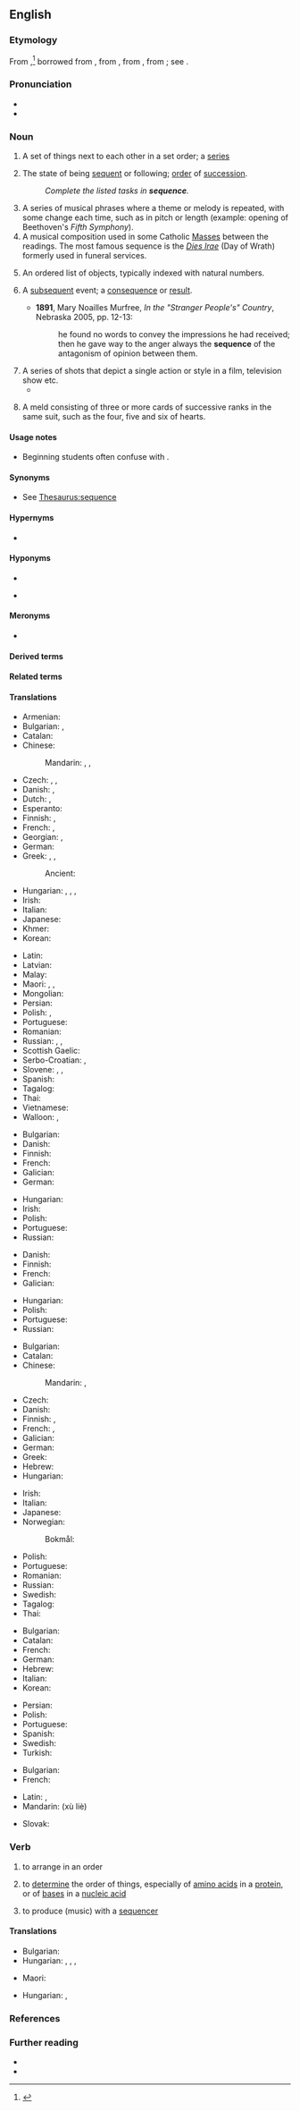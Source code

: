 {{also|séquence|séquencé}}
==English==
{{wikipedia}}

===Etymology===
{{root|en|ine-pro|*sekʷ-|id=follow}}
From {{inh|en|enm|sequence}},<ref>{{R:Etymonline}}</ref> borrowed from {{bor|en|fr|sequence||a sequence of cards, answering verses}}, from {{der|en|LL.|sequentia||a following}}, from {{der|en|la|sequens||following}}, from {{m|la|sequi||to follow}}; see {{m|en|sequent}}.

===Pronunciation===
* {{IPA|en|/ˈsiːkwəns/}}
* {{audio|en|en-us-sequence.ogg|Audio (US)}}

===Noun===
{{en-noun|~}}

# A set of things next to each other in a set order; a [[series]]
# {{lb|en|uncountable}} The state of being [[sequent]] or following; [[order]] of [[succession]].
#: ''Complete the listed tasks in '''sequence'''.''
# A series of musical phrases where a theme or melody is repeated, with some change each time, such as in pitch or length (example: opening of Beethoven's ''Fifth Symphony'').
# A musical composition used in some Catholic [[Mass]]es between the readings. The most famous sequence is the ''[[Dies Irae]]'' (Day of Wrath) formerly used in funeral services.
# {{lb|en|mathematics}} An ordered list of objects, typically indexed with natural numbers.
# {{lb|en|now|_|rare}} A [[subsequent]] event; a [[consequence]] or [[result]].
#* '''1891''', Mary Noailles Murfree, ''In the "Stranger People's" Country'', Nebraska 2005, pp. 12-13:
#*: he found no words to convey the impressions he had received; then he gave way to the anger always the '''sequence''' of the antagonism of opinion between them.
# A series of shots that depict a single action or style in a film, television show etc.
#* {{quote-journal
|en
|date=April 26, 2012
|author=Tasha Robinson
|title=Film: Reviews: The Pirates! Band Of Misfits :
|work=The Onion AV Club
|url=http://www.avclub.com/articles/the-pirates-band-of-misfits,73064/
|page=
|passage=What follows is a bunch of nonstop goofery involving chase '''sequences''', dream '''sequences''', fast-changing costumes and an improbable beard, a little musical help from Flight Of The Conchords, and ultimately a very physical confrontation with a surprisingly spry Victoria.}}
# {{lb|en|card games}} A meld consisting of three or more cards of successive ranks in the same suit, such as the four, five and six of hearts.

====Usage notes====
* {{sense|mathematics}} Beginning students often confuse {{m|en||sequence}} with {{m|en|series}}.

====Synonyms====
* {{sense|a set of things next to each other in a set order}} See [[Thesaurus:sequence]]

====Hypernyms====
* {{sense|mathematics}} {{l|en|function}}

====Hyponyms====
* {{l|en|presequence}} <!--noun-->
* {{sense|computing}} {{l|en|escape sequence}}

====Meronyms====
* {{sense|mathematics}} {{l|en|term}}

====Derived terms====
{{der3
|en|main-sequence
|sequenceless
|sequencer
}}

====Related terms====
{{rootsee|en|sekʷ}}

====Translations====
{{trans-top|set of things in a set order}}
* Armenian: {{t+|hy|հաջորդականություն}}
* Bulgarian: {{t+|bg|серия|f}}, {{t+|bg|поредица|f}}
* Catalan: {{t+|ca|seqüència|f}}
* Chinese:
*: Mandarin: {{t+|cmn|序列|tr=xùliè|sc=Hani}}, {{t+|cmn|順序}}, {{t+|cmn|顺序|tr=shùnxù}}
* Czech: {{t+|cs|řada|f}}, {{t+|cs|sled|m}}, {{t|cs|sekvence|f}}
* Danish: {{t|da|rækkefølge|c}}, {{t|da|sekvens|c}}
* Dutch: {{t+|nl|volgorde|c}}, {{t+|nl|reeks|m}}
* Esperanto: {{t-needed|eo}}
* Finnish: {{t+|fi|sarja}}, {{t+|fi|sekvenssi}}
* French: {{t+|fr|suite|f}}, {{t+|fr|séquence|f}}
* Georgian: {{t|ka|რიგი}}, {{t|ka|მიმდევრობა}}
* German: {{t+|de|Reihenfolge|f}}
* Greek: {{t+|el|ακολουθία|f}}, {{t+|el|σειρά|f}}, {{t+|el|αλληλουχία|f}}
*: Ancient: {{t|grc|συνέχεια|f}}
* Hungarian: {{t+|hu|sorozat}}, {{t+|hu|szekvencia}}, {{t+|hu|sor}}, {{t+|hu|sorrend}}
* Irish: {{t|ga|seicheamh|m}}
* Italian: {{t+|it|sequenza|f}}
* Japanese: {{t+|ja|順序|tr=じゅんじょ, junjo|sc=Jpan}}
* Khmer: {{t-needed|km}}
* Korean: {{t+|ko|순서}}
{{trans-mid}}
* Latin: {{t|la|seriēs|f}}
* Latvian: {{t|lv|secība|f}}
* Malay: {{t+|ms|turutan}}
* Maori: {{t|mi|raupapa}}, {{t|mi|hātepe}}, {{t|mi|raupapatanga}}
* Mongolian: {{t-needed|mn}}
* Persian: {{t+|fa|توالی|tr=tavâli}}
* Polish: {{t+|pl|kolejność|f}}, {{t+|pl|sekwencja|f}}
* Portuguese: {{t+|pt|sequência|f}}
* Romanian: {{t+|ro|secvență|f}}
* Russian: {{t+|ru|после́довательность|f}}, {{t+|ru|ряд|m}}, {{t+|ru|очерёдность|f}}
* Scottish Gaelic: {{t|gd|leanmhainn|m}}
* Serbo-Croatian: {{t+|sh|niz}}, {{t+|sh|redosled}}
* Slovene: {{t|sl|zaporedje|n}}, {{t|sl|sekvenca|f}}, {{t|sl|niz|m}}
* Spanish: {{t+|es|secuencia|f}}
* Tagalog: {{t+|tl|datig}}
* Thai: {{t+|th|ลำดับ}}
* Vietnamese: {{t-needed|vi}}
* Walloon: {{t+|wa|etchinnmint|m}}, {{t+|wa|shûte}}
{{trans-bottom}}

{{trans-top|series of musical phrases where a theme or melody is repeated}}
* Bulgarian: {{t+|bg|рефрен|m}}
* Danish: {{t|da|tonerække|c}}
* Finnish: {{t+|fi|sekvenssi}}
* French: {{t+|fr|séquence|f}}
* Galician: {{t|gl|secuencia|f}}
* German: {{t+|de|Sequenz|f}}
{{trans-mid}}
* Hungarian: {{t+|hu|szekvencia}}
* Irish: {{t|ga|seicheamh|m}}
* Polish: {{t+|pl|sekwencja|f}}
* Portuguese: {{t+|pt|sequência|f}}
* Russian: {{t+|ru|секве́нция|f}}
{{trans-bottom}}

{{trans-top|poetic, music composition used in some Catholic Masses between the readings}}
* Danish: {{t|da|sekvens|c}}
* Finnish: {{t+|fi|sekvenssi}}
* French: {{t+|fr|séquence|f}}
* Galician: {{t|gl|secuencia|f}}
{{trans-mid}}
* Hungarian: {{t+|hu|szekvencia}}
* Polish: {{t+|pl|sekwencja|f}}
* Portuguese: {{t+|pt|sequência|f}}
* Russian: {{t+|ru|секве́нция|f}}
{{trans-bottom}}

{{trans-top|in mathematics, an ordered list of objects}}
* Bulgarian: {{t+|bg|ред|m}}
* Catalan: {{t+|ca|seqüència|f}}
* Chinese:
*: Mandarin: {{t+|cmn|數列|sc=Hani}}, {{t+|cmn|数列|tr=shùliè|sc=Hani}}
* Czech: {{t|cs|posloupnost|f}}
* Danish: {{t|da|følge|c}}
* Finnish: {{t+|fi|lukujono}}, {{t+|fi|jono}}
* French: {{t+|fr|suite|f}}, {{t+|fr|séquence|f}}
* Galician: {{t|gl|secuencia|f}}
* German: {{t+|de|Folge|f}}
* Greek: {{t+|el|ακολουθία|f}}
* Hebrew: {{t+|he|סדרה|f|tr=sidrá}}
* Hungarian: {{t+|hu|sorozat}}
{{trans-mid}}
* Irish: {{t|ga|seicheamh|m}}
* Italian: {{t+|it|successione|f}}
* Japanese: {{t+|ja|数列|tr=すうれつ, sūretsu|sc=Jpan}}
* Norwegian:
*: Bokmål: {{t+|nb|følge|m}}
* Polish: {{t+|pl|ciąg|m}}
* Portuguese: {{t+|pt|sequência|f}}
* Romanian: {{t+|ro|șir|n}}
* Russian: {{t+|ru|после́довательность|f}}
* Swedish: {{t+|sv|följd|n}}
* Tagalog: {{t+|tl|datig}}
* Thai: {{t+|th|ลำดับ}}
{{trans-bottom}}

{{trans-top|series of shots that depict a single action or style}}
* Bulgarian: {{t+|bg|епизод|m}}
* Catalan: {{t+|ca|seqüència|f}}
* French: {{t+|fr|séquence}}
* German: {{t+|de|Sequenz}}
* Hebrew: {{t+|he|רצף}}
* Italian: {{t+|it|sequenza|f}}
* Korean: {{t|ko|시퀀스}}
{{trans-mid}}
* Persian: {{t+|fa|سکانس}}
* Polish: {{t+|pl|sekwencja|f}}
* Portuguese: {{t+|pt|sequência|f}}
* Spanish: {{t+|es|secuencia|f}}
* Swedish: {{t+|sv|sekvens}}
* Turkish: {{t+|tr|sekans}}
{{trans-bottom}}

{{trans-top|meld of three or more cards of successive ranks in the same suit}}
* Bulgarian: {{t+|bg|последователност|f}}
* French: {{t+|fr|suite|f}}
{{trans-mid}}
{{trans-bottom}}

{{checktrans-top}}
* Latin: {{t-check|la|sequentia}}, {{t-check|la|-ae|f}}
* Mandarin: {{t-check|cmn|序列}} (xù liè)
{{trans-mid}}
* Slovak: {{t-check|sk|postupnosť|f}}
{{trans-bottom}}

===Verb===
{{en-verb}}

# {{lb|en|transitive}} to arrange in an order
# {{lb|en|transitive|biochemistry}} to [[determine]] the order of things, especially of [[amino acid]]s in a [[protein]], or of [[base]]s in a [[nucleic acid]]
# {{lb|en|transitive}} to produce (music) with a [[sequencer]]

====Translations====
{{trans-top|to arrange in an order}}
* Bulgarian: {{t+|bg|подреждам}}
* Hungarian: {{t+|hu|sorba állít}}, {{t|hu|sorba rendez}}, {{t|hu|sorba rak}}, {{t|hu|[[sorrend]]be [[állít]]}}
{{trans-mid}}
* Maori: {{t|mi|whakaraupapa}}
{{trans-bottom}}

{{trans-top|to determine the order of amino acids in a protein, or of bases in a nucleic acid}}
{{trans-mid}}
* Hungarian: {{t|hu|szekvenál}}, {{t|hu|[[sorrend]]et [[megállapít]]}}
{{trans-bottom}}

===References===
<references />

===Further reading===
* {{R:Webster 1913}}
* {{R:Century 1911}}